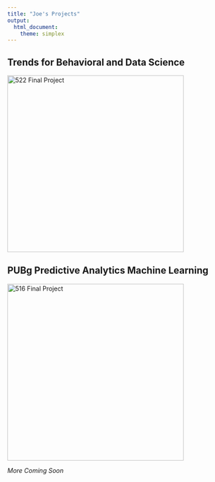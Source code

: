 ```yaml
---
title: "Joe's Projects"
output: 
  html_document:
    theme: simplex
---
```


## Trends for Behavioral and Data Science

[![522 Final Project](522cover.jpg){width=400px}](https://jpean.github.io/522-Final-Project)

## PUBg Predictive Analytics Machine Learning

[![516 Final Project](pubg.jpg){width=400px}](https://drive.google.com/open?id=1heD3FAqFJeV9rtyDCebiL69ksoksmPoc)

*More Coming Soon*
